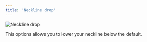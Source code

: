 ```yaml
---
title: 'Neckline drop'
---
```


![Neckline drop](necklinedrop.svg)

This options allows you to lower your neckline below the default.
